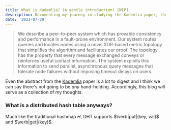 ```yaml
---
title: What is Kademlia? (A gentle introduction) [WIP]
description: Documenting my journey in studying the Kademlia paper, the peer-to-peer ditributed hash table. 
date: '2021-07-29'
---
```


> We describe a peer-to-peer system which has provable consistency and performance in a fault-prone
environment. Our system routes queries and locates
nodes using a novel XOR-based metric topology that
simplifies the algorithm and facilitates our proof.
The topology has the property that every message
exchanged conveys or reinforces useful contact information. The system exploits this information to
send parallel, asynchronous query messages that tolerate node failures without imposing timeout delays
on users.

Even the abstract from the [Kademlia](http://css.csail.mit.edu/6.824/2014/papers/kademlia.pdf) paper
is a lot to digest and I think we can say there's not going to be *any* hand-holding. 
Accordingly, this blog will serve as a collection of my thoughts.

### What is a distributed hash table anyways?

Much like the traditional hashmap $H$, DHT 
supports $\verb|put|(key, val)$ and 
$\verb|get|(key)$. 


